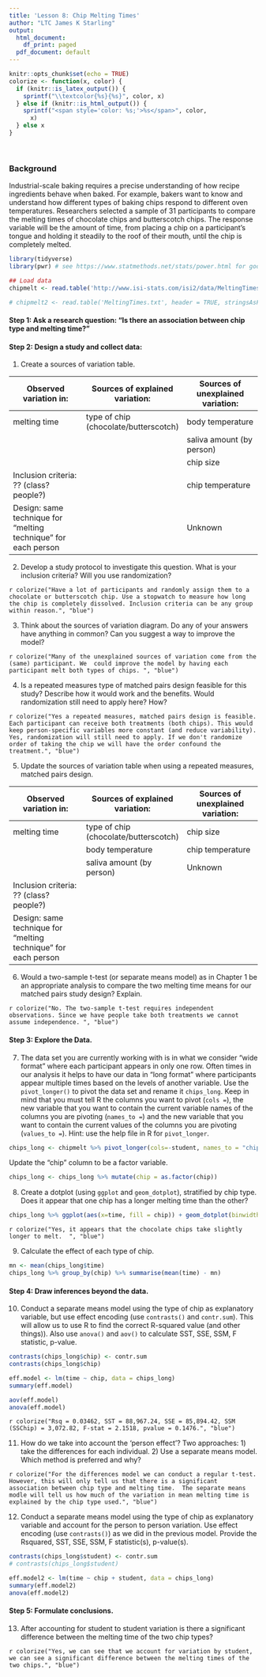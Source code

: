 ```yaml
---
title: 'Lesson 8: Chip Melting Times'
author: "LTC James K Starling"
output:
  html_document:
    df_print: paged
  pdf_document: default
---
```


```r
knitr::opts_chunk$set(echo = TRUE)
colorize <- function(x, color) {
  if (knitr::is_latex_output()) {
    sprintf("\\textcolor{%s}{%s}", color, x)
  } else if (knitr::is_html_output()) {
    sprintf("<span style='color: %s;'>%s</span>", color, 
      x)
  } else x
}

```
<br>

### Background
Industrial-scale baking requires a precise understanding of how recipe ingredients behave when baked. For example, bakers want to know and understand how different types of baking chips respond to different oven temperatures. Researchers selected a sample of 31 participants to compare the melting times of chocolate chips and butterscotch chips. The response variable will be the amount of time, from placing a chip on a participant's tongue and holding it steadily to the roof of their mouth, until the chip is completely melted. 

```r
library(tidyverse)
library(pwr) # see https://www.statmethods.net/stats/power.html for good tutorial.

## Load data
chipmelt <- read.table('http://www.isi-stats.com/isi2/data/MeltingTimesUnstacked.txt', header = TRUE, stringsAsFactors = TRUE)

# chipmelt2 <- read.table('MeltingTimes.txt', header = TRUE, stringsAsFactors = TRUE)

```

#### Step 1: Ask a research question: "Is there an association between chip type and melting time?"

#### Step 2: Design a study and collect data: 

(1) Create a sources of variation table. 

| Observed variation in: | Sources of explained variation: | Sources of unexplained variation: |
|--|--|--|
| melting time | type of chip (chocolate/butterscotch) | body temperature |
| | | saliva amount (by person) |
| | | chip size |
| Inclusion criteria: ?? (class? people?) | | chip temperature |
| Design: same technique for "melting technique" for each person | | Unknown |


(2) Develop a study protocol to investigate this question. What is your inclusion criteria? Will you use randomization? 

\vspace{0.5in}

`r colorize("Have a lot of participants and randomly assign them to a chocolate or butterscotch chip. Use a stopwatch to measure how long the chip is completely dissolved. Inclusion criteria can be any group within reason.", "blue")`

(3) Think about the sources of variation diagram.  Do any of your answers have anything in common? Can you suggest a way to improve the model? 

`r colorize("Many of the unexplained sources of variation come from the (same) participant. We  could improve the model by having each participant melt both types of chips. ", "blue")`

(4) Is a repeated measures type of matched pairs design feasible for this study? Describe how it would work and the benefits. Would randomization still need to apply here? How?

`r colorize("Yes a repeated measures, matched pairs design is feasible. Each participant can receive both treatments (both chips). This would keep person-specific variables more constant (and reduce variability). Yes, randomization will still need to apply. If we don't randomize order of taking the chip we will have the order confound the treatment.", "blue")`


(5) Update the sources of variation table when using a repeated measures, matched pairs design. 

| Observed variation in: | Sources of explained variation: | Sources of unexplained variation: |
|--|--|--|
| melting time | type of chip (chocolate/butterscotch) | chip size |
| | body temperature | chip temperature |
| | saliva amount (by person) | Unknown|
| Inclusion criteria: ?? (class? people?) |  |  |
| Design: same technique for "melting technique" for each person | |  |

(6) Would a two-sample t-test (or separate means model) as in Chapter 1 be an appropriate analysis to compare the two melting time means for our matched pairs study design? Explain.

`r colorize("No. The two-sample t-test requires independent observations. Since we have people take both treatments we cannot assume independence. ", "blue")`

#### Step 3: Explore the Data. 

(7) The data set you are currently working with is in what we consider "wide format" where each participant appears in only one row.  Often times in our analysis it helps to have our data in "long format" where participants appear multiple times based on the levels of another variable.  Use the `pivot_longer()` to pivot the data set and rename it `chips_long`.  Keep in mind that you must tell R the columns you want to pivot (`cols = `), the new variable that you want to contain the current variable names of the columns you are pivoting (`names_to = `) and the new variable that you want to contain the current values of the columns you are pivoting (`values_to = `). Hint: use the help file in R for `pivot_longer`. 

\vspace{0.5in}

```r
chips_long <- chipmelt %>% pivot_longer(cols=-student, names_to = "chip", values_to = "time")
```

Update the "chip" column to be a factor variable.

```r
chips_long <- chips_long %>% mutate(chip = as.factor(chip))
```

(8) Create a dotplot (using `ggplot` and `geom_dotplot`), stratified by chip type. Does it appear that one chip has a longer melting time than the other? 

```r
chips_long %>% ggplot(aes(x=time, fill = chip)) + geom_dotplot(binwidth = 10) + facet_wrap(~chip)
```

`r colorize("Yes, it appears that the chocolate chips take slightly longer to melt.  ", "blue")`

(9) Calculate the effect of each type of chip. 
```r
mn <- mean(chips_long$time) 
chips_long %>% group_by(chip) %>% summarise(mean(time) - mn)
```


#### Step 4: Draw inferences beyond the data.

(10) Conduct a separate means model using the type of chip as explanatory variable, but use effect encoding (use `contrasts()` and `contr.sum`). This will allow us to use R to find the correct R-squared value (and other things)). Also use `anova()` and `aov()` to calculate SST, SSE, SSM, F statistic, p-value. 

```r
contrasts(chips_long$chip) <- contr.sum
contrasts(chips_long$chip)

eff.model <- lm(time ~ chip, data = chips_long)
summary(eff.model)
```

```r
aov(eff.model)
anova(eff.model)
```

`r colorize("Rsq = 0.03462, SST = 88,967.24, SSE = 85,894.42, SSM (SSChip) = 3,072.82, F-stat = 2.1518, pvalue = 0.1476.", "blue")`

(11) How do we take into account the 'person effect'? Two approaches: 1) take the differences for each individual. 2) Use a separate means model. Which method is preferred and why?

`r colorize("For the differences model we can conduct a regular t-test. However, this will only tell us that there is a significant association between chip type and melting time.  The separate means modle will tell us how much of the variation in mean melting time is explained by the chip type used.", "blue")`


(12) Conduct a separate means model using the type of chip as explanatory variable and account for the person to person variation. Use effect encoding (use `contrasts()`) as we did in the previous model. Provide the Rsquared, SST, SSE, SSM, F statistic(s), p-value(s). 


```r
contrasts(chips_long$student) <- contr.sum
# contrasts(chips_long$student)

eff.model2 <- lm(time ~ chip + student, data = chips_long)
summary(eff.model2)
anova(eff.model2)
```

#### Step 5: Formulate conclusions. 

(13) After accounting for student to student variation is there a significant difference between the melting time of the two chip types? 

`r colorize("Yes, we can see that we account for variation by student, we can see a significant difference between the melting times of the two chips.", "blue")`




















